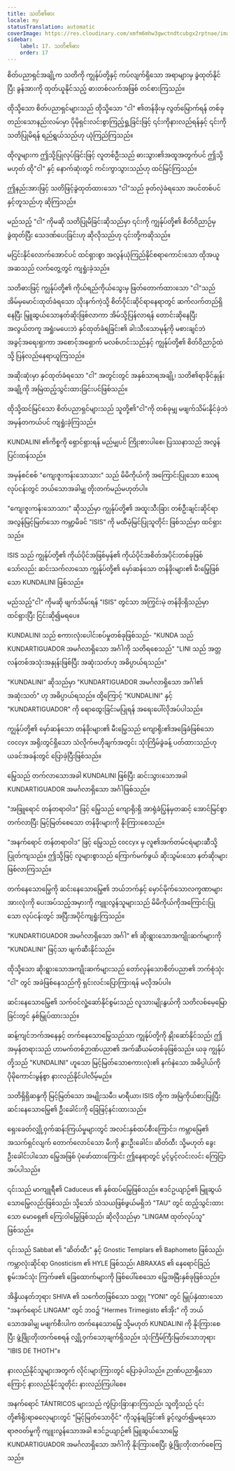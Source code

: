 ```yaml
---
title: သတိ၏ဓား
locale: my
statusTranslation: automatic
coverImage: https://res.cloudinary.com/xmfm6mhw3gwctndtcubgx2rptnae/image/upload/v1741354419/small_cover_la_gran_rebelion_28716e29d2.webp
sidebar:
    label: 17. သတိ၏ဓား
    order: 17
---
```

စိတ်ပညာရှင်အချို့က သတိကို ကျွန်ုပ်တို့နှင့် ကပ်လျက်ရှိသော အရာများမှ ခွဲထုတ်နိုင်ပြီး ခွန်အားကို ထုတ်ယူနိုင်သည့် ဓားတစ်လက်အဖြစ် တင်စားကြသည်။

ထိုသို့သော စိတ်ပညာရှင်များသည် ထိုသို့သော "ငါ" ၏တန်ခိုးမှ လွတ်မြောက်ရန် တစ်ခုတည်းသောနည်းလမ်းမှာ ပိုမိုရှင်းလင်းစွာကြည့်ရှု့ခြင်းဖြင့် ၎င်းကိုနားလည်ရန်နှင့် ၎င်းကိုသတိပြုမိရန် ရည်ရွယ်သည်ဟု ယုံကြည်ကြသည်။

ထိုလူများက ဤသို့ပြုလုပ်ခြင်းဖြင့် လူတစ်ဦးသည် ဓားသွား၏အထူအတွက်ပင် ဤသို့မဟုတ် ထို"ငါ" နှင့် နောက်ဆုံးတွင် ကင်းကွာသွားသည်ဟု ထင်မြင်ကြသည်။

ဤနည်းအားဖြင့် သတိဖြင့်ခွဲထုတ်ထားသော "ငါ"သည် ခုတ်လှဲခံရသော အပင်တစ်ပင်နှင့်တူသည်ဟု ဆိုကြသည်။

မည်သည့် "ငါ" ကိုမဆို သတိပြုမိခြင်းဆိုသည်မှာ ၎င်းကို ကျွန်ုပ်တို့၏ စိတ်ဝိညာဉ်မှ ခွဲထုတ်ပြီး သေဒဏ်ပေးခြင်းဟု ဆိုလိုသည်ဟု ၎င်းတို့ကဆိုသည်။

မငြင်းနိုင်လောက်အောင်ပင် ထင်ရှားစွာ အလွန်ယုံကြည်နိုင်စရာကောင်းသော ထိုအယူအဆသည် လက်တွေ့တွင် ကျရှုံးခဲ့သည်။

သတိဓားဖြင့် ကျွန်ုပ်တို့၏ ကိုယ်ရည်ကိုယ်သွေးမှ ဖြတ်တောက်ထားသော "ငါ"သည် အိမ်မှမောင်းထုတ်ခံရသော သိုးနက်ကဲ့သို့ စိတ်ပိုင်းဆိုင်ရာနေရာတွင် ဆက်လက်တည်ရှိနေပြီး မြှူဆွယ်သောနတ်ဆိုးဖြစ်လာကာ အိမ်သို့ပြန်လာရန် တောင်းဆိုနေပြီး အလွယ်တကူ အရှုံးမပေးဘဲ နှင်ထုတ်ခံရခြင်း၏ ခါးသီးသောမုန့်ကို မစားချင်ဘဲ အခွင့်အရေးရှာကာ အစောင့်အရှောက် မလစ်ဟင်းသည်နှင့် ကျွန်ုပ်တို့၏ စိတ်ဝိညာဉ်ထဲသို့ ပြန်လည်နေရာယူကြသည်။

အဆိုးဆုံးမှာ နှင်ထုတ်ခံရသော "ငါ" အတွင်းတွင် အနှစ်သာရအချို့၊ သတိ၏ရာခိုင်နှုန်းအချို့ကို အမြဲထည့်သွင်းထားခြင်းပင်ဖြစ်သည်။

ထိုသို့ထင်မြင်သော စိတ်ပညာရှင်များသည် သူတို့၏"ငါ"ကို တစ်ခုမျှ မဖျက်သိမ်းနိုင်ခဲ့ဘဲ အမှန်တကယ်ပင် ကျရှုံးခဲ့ကြသည်။

KUNDALINI ၏ကိစ္စကို ရှောင်ရှားရန် မည်မျှပင် ကြိုးစားပါစေ၊ ပြဿနာသည် အလွန်ပြင်းထန်သည်။

အမှန်စင်စစ် "ကျေးဇူးကန်းသောသား" သည် မိမိကိုယ်ကို အကြောင်းပြုသော ဧဿရလုပ်ငန်းတွင် ဘယ်သောအခါမျှ တိုးတက်မည်မဟုတ်ပါ။

"ကျေးဇူးကန်းသောသား" ဆိုသည်မှာ ကျွန်ုပ်တို့၏ အထူးသီးခြား တစ်ဦးချင်းဆိုင်ရာ အလွန်မြင့်မြတ်သော ကမ္ဘာ့မိခင် "ISIS" ကို မထီမဲ့မြင်ပြုသူတိုင်း ဖြစ်သည်မှာ ထင်ရှားသည်။

ISIS သည် ကျွန်ုပ်တို့၏ ကိုယ်ပိုင်အဖြစ်မှန်၏ ကိုယ်ပိုင်အစိတ်အပိုင်းတစ်ခုဖြစ်သော်လည်း ဆင်းသက်လာသော ကျွန်ုပ်တို့၏ မှော်ဆန်သော တန်ခိုးများ၏ မီးမြွေဖြစ်သော KUNDALINI ဖြစ်သည်။

မည်သည့်"ငါ" ကိုမဆို ဖျက်သိမ်းရန် "ISIS" တွင်သာ အကြွင်းမဲ့ တန်ခိုးရှိသည်မှာ ထင်ရှားပြီး ငြင်းဆို၍မရပေ။

KUNDALINI သည် စကားလုံးပေါင်းစပ်မှုတစ်ခုဖြစ်သည်- "KUNDA သည် KUNDARTIGUADOR အမင်္ဂလာရှိသော အင်္ဂါကို သတိရစေသည်" "LINI သည် အတ္တလန်တစ်အသုံးအနှုန်းဖြစ်ပြီး အဆုံးသတ်ဟု အဓိပ္ပာယ်ရသည်။"

"KUNDALINI" ဆိုသည်မှာ "KUNDARTIGUADOR အမင်္ဂလာရှိသော အင်္ဂါ၏ အဆုံးသတ်" ဟု အဓိပ္ပာယ်ရသည်။ ထို့ကြောင့် "KUNDALINI" နှင့် "KUNDARTIGUADOR" ကို ရောထွေးခြင်းမပြုရန် အရေးပေါ်လိုအပ်ပါသည်။

ကျွန်ုပ်တို့၏ မှော်ဆန်သော တန်ခိုးများ၏ မီးမြွေသည် ကျောရိုး၏အခြေခံဖြစ်သော coccyx အရိုးတွင်ရှိသော သံလိုက်ဗဟိုချက်အတွင်း သုံးကြိမ်ခွဲခန့် ပတ်ထားသည်ဟု ယခင်အခန်းတွင် ပြောခဲ့ပြီးဖြစ်သည်။

မြွေသည် တက်လာသောအခါ KUNDALINI ဖြစ်ပြီး ဆင်းသွားသောအခါ KUNDARTIGUADOR အမင်္ဂလာရှိသော အင်္ဂါဖြစ်သည်။

"အဖြူရောင် တန်တရာဝါဒ" ဖြင့် မြွေသည် ကျောရိုးရှိ အာရုံခံပြွန်မှတဆင့် အောင်မြင်စွာတက်လာပြီး မြင့်မြတ်စေသော တန်ခိုးများကို နိုးကြားစေသည်။

"အနက်ရောင် တန်တရာဝါဒ" ဖြင့် မြွေသည် coccyx မှ လူ၏အက်တမ်ငရဲများဆီသို့ ပြုတ်ကျသည်။ ဤသို့ဖြင့် လူများစွာသည် ကြောက်မက်ဖွယ် ဆိုးသွမ်းသော နတ်ဆိုးများဖြစ်လာကြသည်။

တက်နေသောမြွေကို ဆင်းနေသောမြွေ၏ ဘယ်ဘက်နှင့် မှောင်မိုက်သောလက္ခဏာများအားလုံးကို ပေးအပ်သည့်အမှားကို ကျူးလွန်သူများသည် မိမိကိုယ်ကိုအကြောင်းပြုသော လုပ်ငန်းတွင် အပြီးအပိုင်ကျရှုံးကြသည်။

"KUNDARTIGUADOR အမင်္ဂလာရှိသော အင်္ဂါ" ၏ ဆိုးရွားသောအကျိုးဆက်များကို "KUNDALINI" ဖြင့်သာ ဖျက်ဆီးနိုင်သည်။

ထိုသို့သော ဆိုးရွားသောအကျိုးဆက်များသည် တော်လှန်သောစိတ်ပညာ၏ ဘက်စုံသုံး "ငါ" တွင် အခဲဖြစ်နေသည်ကို ရှင်းလင်းပြောကြားရန် မလိုအပ်ပါ။

ဆင်းနေသောမြွေ၏ သက်ဝင်လှုံ့ဆော်နိုင်စွမ်းသည် လူသားမျိုးနွယ်ကို သတိလစ်မေ့မြောခြင်းတွင် နှစ်မြှုပ်ထားသည်။

ဆန့်ကျင်ဘက်အနေနှင့် တက်နေသောမြွေသည်သာ ကျွန်ုပ်တို့ကို နှိုးဆော်နိုင်သည်၊ ဤအမှန်တရားသည် ဟာမက်တစ်ဉာဏ်ပညာ၏ အက်ဆီယမ်တစ်ခုဖြစ်သည်။ ယခု ကျွန်ုပ်တို့သည် "KUNDALINI" ဟူသော မြင့်မြတ်သောစကားလုံး၏ နက်နဲသော အဓိပ္ပါယ်ကို ပိုမိုကောင်းမွန်စွာ နားလည်နိုင်ပါလိမ့်မည်။

သတိရှိရှိဆန္ဒကို မြင့်မြတ်သော အမျိုးသမီး၊ မာရီယာ၊ ISIS တို့က အမြဲကိုယ်စားပြုပြီး ဆင်းနေသောမြွေ၏ ဦးခေါင်းကို ခြေဖြင့်နင်းထားသည်။

ရှေးခေတ်လျှို့ဝှက်ဆန်းကြယ်မှုများတွင် အလင်းနှစ်ထပ်စီးကြောင်း၊ ကမ္ဘာမြေ၏ အသက်ရှင်လျက် တောက်လောင်သော မီးကို နွားဦးခေါင်း၊ ဆိတ်ထီး သို့မဟုတ် ခွေးဦးခေါင်းပါသော မြွေအဖြစ် ပုံဖော်ထားကြောင်း ဤနေရာတွင် ပွင့်ပွင့်လင်းလင်း ကြေငြာအပ်ပါသည်။

၎င်းသည် မာကျူရီ၏ Caduceus ၏ နှစ်ထပ်မြွေဖြစ်သည်။ ဧဒင်ဥယျာဉ်၏ မြူဆွယ်သောမြွေလည်းဖြစ်သည်၊ သို့သော် သံသယဖြစ်ဖွယ်မရှိဘဲ "TAU" တွင် ထည့်သွင်းထားသော မောရှေ၏ ကြေးဝါမြွေဖြစ်သည်၊ ဆိုလိုသည်မှာ "LINGAM ထုတ်လုပ်သူ" ဖြစ်သည်။

၎င်းသည် Sabbat ၏ "ဆိတ်ထီး" နှင့် Gnostic Templars ၏ Baphometo ဖြစ်သည်၊ ကမ္ဘာလုံးဆိုင်ရာ Gnosticism ၏ HYLE ဖြစ်သည်၊ ABRAXAS ၏ နေရောင်ခြည်စွမ်းအင်သုံး ကြက်ဖ၏ ခြေထောက်များကို ဖြစ်ပေါ်စေသော မြွေအမြီးနှစ်ခုဖြစ်သည်။

အိန္ဒိယနတ်ဘုရား SHIVA ၏ သင်္ကေတဖြစ်သော သတ္တု "YONI" တွင် မြှုပ်နှံထားသော "အနက်ရောင် LINGAM" တွင် ဘဝ၌ "Hermes Trimegisto ၏အိုး" ကို ဘယ်သောအခါမျှ မဖျက်စီးပါက တက်နေသောမြွေ သို့မဟုတ် KUNDALINI ကို နိုးကြားစေပြီး ဖွံ့ဖြိုးတိုးတက်စေရန် လျှို့ဝှက်သော့ချက်ရှိသည်။ သုံးကြိမ်ကြီးမြတ်သောဘုရား "IBIS DE THOTH"။

နားလည်နိုင်သူများအတွက် လိုင်းများကြားတွင် ပြောခဲ့ပါသည်။ ဉာဏ်ပညာရှိသောကြောင့် နားလည်နိုင်သူတိုင်း နားလည်ကြပါစေ။

အနက်ရောင် TÁNTRICOS များသည် ကွဲပြားခြားနားကြသည်၊ သူတို့သည် ၎င်းတို့၏ရိုးရာဓလေ့များတွင် "မြင့်မြတ်သောဝိုင်" ကိုသွန်ချခြင်း၏ ခွင့်လွှတ်၍မရသောရာဇ၀တ်မှုကို ကျူးလွန်သောအခါ ဧဒင်ဥယျာဉ်၏ မြူဆွယ်သောမြွေ KUNDARTIGUADOR အမင်္ဂလာရှိသော အင်္ဂါကို နိုးကြားစေပြီး ဖွံ့ဖြိုးတိုးတက်စေကြသည်။

